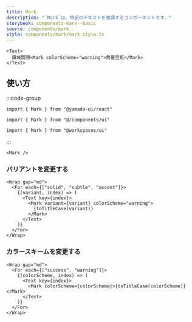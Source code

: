```yaml
---
title: Mark
description: "`Mark`は、特定のテキストを強調するコンポーネントです。"
storybook: components-mark--basic
source: components/mark
style: components/mark/mark.style.ts
---
```


```tsx preview
<Text>
  領域展開<Mark colorScheme="warning">無量空処</Mark>
</Text>
```

## 使い方

:::code-group

```tsx [package]
import { Mark } from "@yamada-ui/react"
```

```tsx [alias]
import { Mark } from "@/components/ui"
```

```tsx [monorepo]
import { Mark } from "@workspaces/ui"
```

:::

```tsx
<Mark />
```

### バリアントを変更する

```tsx preview
<Wrap gap="md">
  <For each={["solid", "subtle", "accent"]}>
    {(variant, index) => (
      <Text key={index}>
        <Mark variant={variant} colorScheme="warning">
          {toTitleCase(variant)}
        </Mark>
      </Text>
    )}
  </For>
</Wrap>
```

### カラースキームを変更する

```tsx preview
<Wrap gap="md">
  <For each={["success", "warning"]}>
    {(colorScheme, index) => (
      <Text key={index}>
        <Mark colorScheme={colorScheme}>{toTitleCase(colorScheme)}</Mark>
      </Text>
    )}
  </For>
</Wrap>
```
